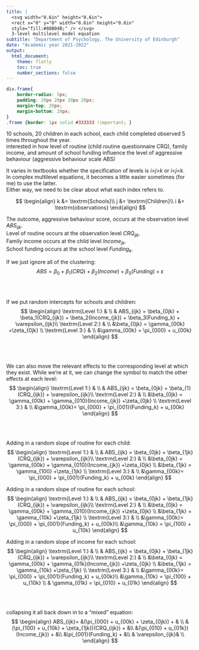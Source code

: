 ```yaml
---
title: |
  <svg width="0.6in" height="0.6in">
  <rect x="0" y="0" width="0.6in" height="0.6in"
  style="fill:#88B04B;" /> </svg>
  3-level multilevel model equation
subtitle: "Department of Psychology, The University of Edinburgh"
date: "Academic year 2021-2022"
output:
  html_document:
    theme: flatly
    toc: true
    number_sections: false
---
```



```css
div.frame{ 
    border-radius: 5px; 
    padding: 20px 20px 10px 20px; 
    margin-top: 20px; 
    margin-bottom: 20px; 
}
.frame {border: 1px solid #333333 !important; }
```

10 schools, 20 children in each school, each child completed observed 5 times throughout the year.  
interested in how level of routine (child routine questionnaire CRQ), family income, and amount of school funding influence the level of aggressive behaviour (aggressive behaviour scale ABS)

It varies in textbooks whether the specification of levels is $i$>$j$>$k$ or $i$<$j$<$k$.  
In complex multilevel equations, it becomes a little easier sometimes (for me) to use the latter.  
Either way, we need to be clear about what each index refers to. 

$$
\begin{align}
k &= \textrm{Schools}\\
j &= \textrm{Children}\\
i &= \textrm{observations}
\end{align}
$$

The outcome, aggressive behaviour score, occurs at the observation level $ABS_{ijk}$.  
Level of routine occurs at the observation level $CRQ_{ijk}$.  
Family income occurs at the child level $Income_{jk}$.  
School funding occurs at the school level $Funding_k$.  

:::frame

If we just ignore all of the clustering:
$$
ABS = \beta_0 + \beta_1(CRQ) + \beta_2(Income) + \beta_3(Funding) + \varepsilon
$$
:::

<br><br>

:::frame

If we put random intercepts for schools and children:
$$
\begin{align}
\textrm{Level 1:} & \\
& ABS_{ijk} = \beta_{0jk} + \beta_1(CRQ_{ijk}) + \beta_2(Income_{jk}) + \beta_3(Funding_k) + \varepsilon_{ijk}\\
\textrm{Level 2:} & \\
&\beta_{0jk} = \gamma_{00k} +\zeta_{0jk} \\
\textrm{Level 3:} & \\
&\gamma_{00k} = \pi_{000} + u_{00k}
\end{align}
$$
:::

<br><br>

:::frame

We can also move the relevant effects to the corresponding level at which they exist. 
While we're at it, we can change the symbol to match the other effects at each level:
$$
\begin{align}
\textrm{Level 1:} & \\
& ABS_{ijk} = \beta_{0jk} + \beta_{1}(CRQ_{ijk}) + \varepsilon_{ijk}\\
\textrm{Level 2:} & \\
&\beta_{0jk} = \gamma_{00k} + \gamma_{010}(Income_{jk}) +\zeta_{0jk} \\
\textrm{Level 3:} & \\
&\gamma_{00k}= \pi_{000} + \pi_{001}(Funding_k) + u_{00k}
\end{align}
$$

:::

<br><br>

:::frame

Adding in a random slope of routine for each child:
$$
\begin{align}
\textrm{Level 1:} & \\
& ABS_{ijk} = \beta_{0jk} + \beta_{1jk}(CRQ_{ijk}) + \varepsilon_{ijk}\\
\textrm{Level 2:} & \\
&\beta_{0jk} = \gamma_{00k} + \gamma_{010}(Income_{jk}) +\zeta_{0jk} \\
&\beta_{1jk} = \gamma_{100} +\zeta_{1jk} \\
\textrm{Level 3:} & \\
&\gamma_{00k}= \pi_{000} + \pi_{001}(Funding_k) + u_{00k}
\end{align}
$$

Adding in a random slope of routine for each school:
$$
\begin{align}
\textrm{Level 1:} & \\
& ABS_{ijk} = \beta_{0jk} + \beta_{1jk}(CRQ_{ijk}) + \varepsilon_{ijk}\\
\textrm{Level 2:} & \\
&\beta_{0jk} = \gamma_{00k} + \gamma_{010}(Income_{jk}) +\zeta_{0jk} \\
&\beta_{1jk} = \gamma_{10k} +\zeta_{1jk} \\
\textrm{Level 3:} & \\
&\gamma_{00k}= \pi_{000} + \pi_{001}(Funding_k) + u_{00k}\\
&\gamma_{10k} = \pi_{100} + u_{10k} 
\end{align}
$$

Adding in a random slope of income for each school:
$$
\begin{align}
\textrm{Level 1:} & \\
& ABS_{ijk} = \beta_{0jk} + \beta_{1jk}(CRQ_{ijk}) + \varepsilon_{ijk}\\
\textrm{Level 2:} & \\
&\beta_{0jk} = \gamma_{00k} + \gamma_{01k}(Income_{jk}) +\zeta_{0jk} \\
&\beta_{1jk} = \gamma_{10k} +\zeta_{1jk} \\
\textrm{Level 3:} & \\
&\gamma_{00k}= \pi_{000} + \pi_{001}(Funding_k) + u_{00k}\\
&\gamma_{10k} = \pi_{100} + u_{10k} \\
& \gamma_{01k} = \pi_{010} + u_{01k}
\end{align}
$$


:::

<br><br>

:::frame

collapsing it all back down in to a "mixed" equation:
$$
\begin{align}
ABS_{ijk}= &(\pi_{000} + u_{00k} + \zeta_{0jk}) + & \\
& (\pi_{100} + u_{10k} + \zeta_{1jk})(CRQ_{ijk}) + &\\
&(\pi_{010} + u_{01k})(Income_{jk}) + &\\
&\pi_{001}(Funding_k) + &\\
& \varepsilon_{ijk}& \\
\end{align}
$$
:::
